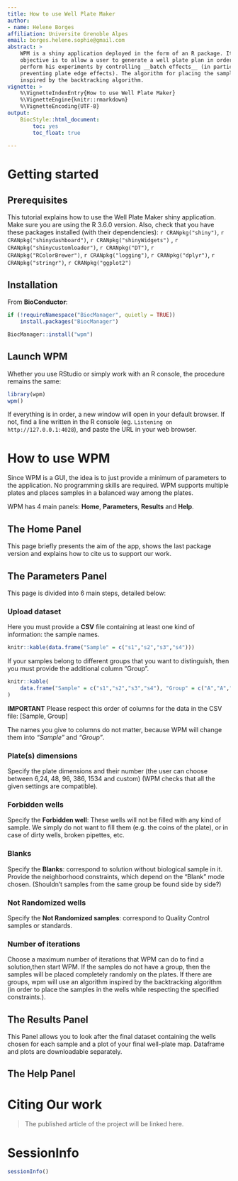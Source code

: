 ```yaml
---
title: How to use Well Plate Maker
author:
- name: Helene Borges
affiliation: Universite Grenoble Alpes
email: borges.helene.sophie@gmail.com
abstract: >
    WPM is a shiny application deployed in the form of an R package. Its 
    objective is to allow a user to generate a well plate plan in order to 
    perform his experiments by controlling __batch effects__ (in particular 
    preventing plate edge effects). The algorithm for placing the samples is 
    inspired by the backtracking algorithm.
vignette: >
    %\VignetteIndexEntry{How to use Well Plate Maker}
    %\VignetteEngine{knitr::rmarkdown}
    %\VignetteEncoding{UTF-8}
output: 
    BiocStyle::html_document:
        toc: yes
        toc_float: true

---
```


# Getting started
## Prerequisites
This tutorial explains how to use the Well Plate Maker shiny application.
Make sure you are using the R 3.6.0 version.
Also, check that you have these packages installed (with their dependencies):
`r CRANpkg("shiny")`, `r CRANpkg("shinydashboard")`, `r CRANpkg("shinyWidgets")`
, `r CRANpkg("shinycustomloader")`, `r CRANpkg("DT")`,
`r CRANpkg("RColorBrewer")`, `r CRANpkg("logging")`, `r CRANpkg("dplyr")`, 
`r CRANpkg("stringr")`, `r CRANpkg("ggplot2")`

## Installation

From __BioConductor__:
```r
if (!requireNamespace("BiocManager", quietly = TRUE))
    install.packages("BiocManager")

BiocManager::install("wpm")
```


## Launch WPM

Whether you use RStudio or simply work with an R console, the procedure remains 
the same:

```r
library(wpm)
wpm()
```
If everything is in order, a new window will open in your default browser.
If not, find a line written in the R console (eg. 
`Listening on http://127.0.0.1:4028`), and paste the URL in your web browser.

# How to use WPM

Since WPM is a GUI, the idea is to just provide a minimum of parameters to the 
application. No programming skills are required. WPM supports multiple plates 
and places samples in a balanced way among the plates.

WPM has 4 main panels: __Home__, __Parameters__, __Results__ and __Help__.

## The __Home__ Panel

This page briefly presents the aim of the app, shows the last package version 
and explains how to cite us to support our work.

## The __Parameters__ Panel

This page is divided into 6 main steps, detailed below:

### Upload dataset

Here you must provide a __CSV__ file containing at least one kind of 
information: the sample names.
```r
knitr::kable(data.frame("Sample" = c("s1","s2","s3","s4")))
```
If your samples belong to different groups that you want to distinguish, then 
you must provide the additional column "Group".
```r
knitr::kable(
    data.frame("Sample" = c("s1","s2","s3","s4"), "Group" = c("A","A","B","C"))
)
```

__IMPORTANT__ Please respect this order of columns for the data in the CSV file:
[Sample, Group]

The names you give to columns do not matter, because WPM will change them into
_"Sample"_ and _"Group"_.

### Plate(s) dimensions

Specify the plate dimensions and their number (the user can choose between 6,24,
48, 96, 386, 1534 and custom) (WPM checks that all the given settings are 
compatible).

### Forbidden wells
Specify the __Forbidden well__: These wells will not be filled with any kind of 
sample. We simply do not want to fill them (e.g. the coins of the plate), or in 
case of dirty wells, broken pipettes, etc.

### Blanks
Specify the __Blanks__: correspond to solution without biological sample in it. 
Provide the neighborhood constraints, which depend on the "Blank" mode chosen. 
(Shouldn't samples from the same group be found side by side?)

### Not Randomized wells

Specify the __Not Randomized samples__: correspond to Quality Control samples 
or standards.

### Number of iterations

Choose a maximum number of iterations that WPM can do to find a solution,then 
start WPM. If the samples do not have a group, then the samples will be placed 
completely randomly on the plates. If there are groups, wpm will use an 
algorithm inspired by the backtracking algorithm (in order to place the samples 
in the wells while respecting the specified constraints.).


## The __Results__ Panel

This Panel allows you to look after the final dataset containing the wells 
chosen for each sample and a plot of your final well-plate map. Dataframe and 
plots are downloadable separately.

## The __Help__ Panel


# Citing Our work
> The published article of the project will be linked here.

# SessionInfo
```r
sessionInfo()
```




